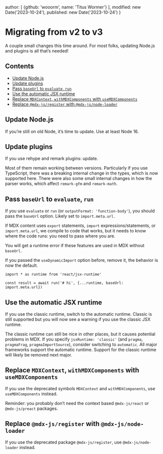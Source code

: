   author: [
    {github: 'wooorm', name: 'Titus Wormer'}
  ],
  modified: new Date('2023-10-24'),
  published: new Date('2023-10-24')
}

# Migrating from v2 to v3

A couple small changes this time around.
For most folks, updating Node.js and plugins is all that’s needed!

## Contents

* [Update Node.js](#update-nodejs)
* [Update plugins](#update-plugins)
* [Pass `baseUrl` to `evaluate`, `run`](#pass-baseurl-to-evaluate-run)
* [Use the automatic JSX runtime](#use-the-automatic-jsx-runtime)
* [Replace `MDXContext`, `withMDXComponents` with `useMDXComponents`](#replace-mdxcontext-withmdxcomponents-with-usemdxcomponents)
* [Replace `@mdx-js/register` with `@mdx-js/node-loader`](#replace-mdx-jsregister-with-mdx-jsnode-loader)

## Update Node.js

If you’re still on old Node, it’s time to update.
Use at least Node 16.

## Update plugins

If you use rehype and remark plugins: update.

Most of them remain working between versions.
Particularly if you use TypeScript, there was a breaking internal change in the
types, which is now supported here.
There were also some small internal changes in how the parser works, which
affect `remark-gfm` and `remark-math`.

## Pass `baseUrl` to `evaluate`, `run`

If you use `evaluate` or `run` (or `outputFormat: 'function-body'`), you should
pass the `baseUrl` option.
Likely set to `import.meta.url`.

If MDX content uses `export` statements, `import` expressions/statements,
or `import.meta.url`, we compile to code that works, but it needs to know
where the code runs: you need to pass where you are.

You will get a runtime error if these features are used in MDX without
`baseUrl`.

If you passed the `useDynamicImport` option before, remove it, the behavior
is now the default.

```tsx
import * as runtime from 'react/jsx-runtime'

const result = await run('# hi', {...runtime, baseUrl: import.meta.url})
```

## Use the automatic JSX runtime

If you use the classic runtime, switch to the automatic runtime.
Classic is still supported but you will now see a warning if you use the
classic JSX runtime.

The classic runtime can still be nice in other places, but it causes potential
problems in MDX.
If you specify `jsxRuntime: 'classic'` (and `pragma`, `pragmaFrag`,
`pragmaImportSource`), consider switching to `automatic`.
All major frameworks support the automatic runtime.
Support for the classic runtime will likely be removed next major.

## Replace `MDXContext`, `withMDXComponents` with `useMDXComponents`

If you use the deprecated symbols `MDXContext` and `withMDXComponents`, use
`useMDXComponents` instead.

Reminder: you probably don’t need the context based `@mdx-js/react` or
`@mdx-js/preact` packages.

## Replace `@mdx-js/register` with `@mdx-js/node-loader`

If you use the deprecated package `@mdx-js/register`, use `@mdx-js/node-loader` instead.

